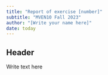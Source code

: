 ```yaml
---
title: "Report of exercise [number]"
subtitle: "MVEN10 Fall 2023"
author: "[Write your name here]"
date: today
---
```


## Header

Write text here 

